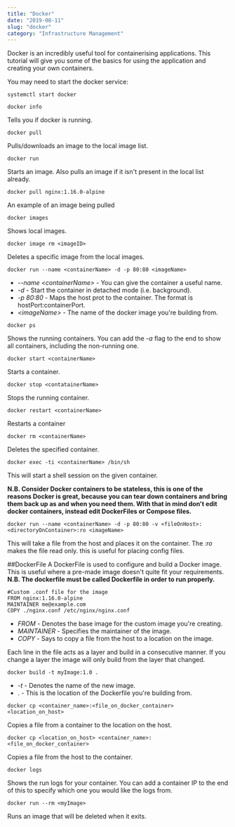 ```yaml
---
title: "Docker"
date: "2019-08-11"
slug: "docker"
category: "Infrastructure Management"
---
```


Docker is an incredibly useful tool for containerising applications. This tutorial will give you some of the basics for using the application and creating your own containers.

You may need to start the docker service:

```
systemctl start docker
```

```
docker info
```
Tells you if docker is running.

```
docker pull
```
Pulls/downloads an image to the local image list.
```
docker run
```
Starts an image. Also  pulls an image if it isn't present in the local list already.
```
docker pull nginx:1.16.0-alpine
```
An example of an image being pulled
```
docker images
```
Shows local images.
```
docker image rm <imageID>
```
Deletes a specific image from the local images.
```
docker run --name <containerName> -d -p 80:80 <imageName>
```
* *--name \<containerName>* - You can give the container a useful name.
* *-d* - Start the container in detached mode (i.e. background).
* *-p 80:80* - Maps the host prot to the container. The format is hostPort:containerPort.
* *\<imageName>* - The name of the docker image you're building from.

```
docker ps
```
Shows the running containers. You can add the *-a* flag to the end to show all containers, including the non-running one.
```
docker start <containerName>
```
Starts a container.
```
docker stop <contatainerName>
``` 
Stops the running container.
```
docker restart <containerName>
```
Restarts a container
```
docker rm <containerName>
```
Deletes the specified container.
```
docker exec -ti <containerName> /bin/sh
```
This will start a shell session on the given container.

**N.B. Consider Docker containers to be stateless, this is one of the reasons Docker is great, because you can tear down containers and bring them back up as and when you need them. With that in mind don't edit docker containers, instead edit DockerFiles or Compose files.**

```
docker run --name <containerName> -d -p 80:80 -v <fileOnHost>:<directoryOnContainer>:ro <imageName>
```
This will take a file from the host and places it on the container. The *:ro* makes the file read only. this is useful for placing config files.

##DockerFile
A DockerFile is used to configure and build a Docker image. This is useful where a pre-made image doesn't quite fit your requirements.
**N.B. The dockerfile must be called Dockerfile in order to run properly.**

```docker
#Custom .conf file for the image
FROM nginx:1.16.0-alpine
MAINTAINER me@example.com
COPY ./nginx.conf /etc/nginx/nginx.conf
```
* *FROM* - Denotes the base image for the custom image you're creating.
* *MAINTAINER* - Specifies the maintainer of the image.
* *COPY* - Says to copy a file from the host to a location on the image.

Each line in the file acts as a layer and build in a consecutive manner. If you change a layer the image will only build from the layer that changed.

```
docker build -t myImage:1.0 .
```
* *-t* - Denotes the name of the new image.
* . - This is the location of the Dockerfile you're building from.

```
docker cp <container_name>:<file_on_docker_container> <location_on_host>
```
Copies a file from a container to the location on the host.
```
docker cp <location_on_host> <container_name>:<file_on_docker_container>
```
Copies a file from the host to the container.
```
docker logs
```
Shows the run logs for your container. You can add a container IP to the end of this to specify which one you would like the logs from.
```
docker run --rm <myImage>
```
Runs an image that will be deleted when it exits.
